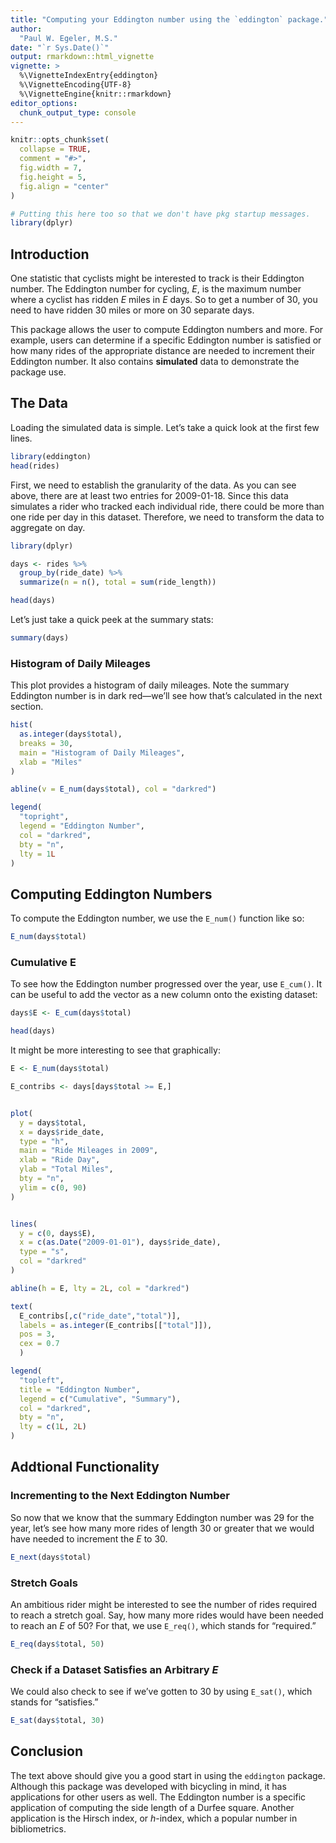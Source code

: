 ```yaml
---
title: "Computing your Eddington number using the `eddington` package."
author:
  "Paul W. Egeler, M.S."
date: "`r Sys.Date()`"
output: rmarkdown::html_vignette
vignette: >
  %\VignetteIndexEntry{eddington}
  %\VignetteEncoding{UTF-8}
  %\VignetteEngine{knitr::rmarkdown}
editor_options: 
  chunk_output_type: console
---
```


```r
knitr::opts_chunk$set(
  collapse = TRUE,
  comment = "#>",
  fig.width = 7,
  fig.height = 5,
  fig.align = "center"
)

# Putting this here too so that we don't have pkg startup messages.
library(dplyr)
```

## Introduction

One statistic that cyclists might be interested to track is their Eddington
number. The Eddington number for cycling, _E_, is the maximum number where a
cyclist has ridden _E_ miles in _E_ days. So to get a number of 30, you need to
have ridden 30 miles or more on 30 separate days.

This package allows the user to compute Eddington numbers and more. For example,
users can determine if a specific Eddington number is satisfied or how many
rides of the appropriate distance are needed to increment their Eddington
number. It also contains **simulated** data to demonstrate the package use.

## The Data

Loading the simulated data is simple. Let's take a quick look at the first few lines.

```r
library(eddington)
head(rides)
```

First, we need to establish the granularity of the data. As you can see above,
there are at least two entries for 2009-01-18. Since this data simulates a rider
who tracked each individual ride, there could be more than one ride per day in
this dataset. Therefore, we need to transform the data to aggregate on day.

```r
library(dplyr)

days <- rides %>%
  group_by(ride_date) %>%
  summarize(n = n(), total = sum(ride_length))

head(days)
```

Let's just take a quick peek at the summary stats:

```r
summary(days)
```


### Histogram of Daily Mileages

This plot provides a histogram of daily mileages. Note the summary Eddington
number is in dark red---we'll see how that's calculated in the next section.

```r
hist(
  as.integer(days$total), 
  breaks = 30, 
  main = "Histogram of Daily Mileages", 
  xlab = "Miles"
)

abline(v = E_num(days$total), col = "darkred")

legend(
  "topright",
  legend = "Eddington Number",
  col = "darkred",
  bty = "n",
  lty = 1L
)
```

## Computing Eddington Numbers

To compute the Eddington number, we use the `E_num()` function like so:

```r
E_num(days$total)
```

### Cumulative E

To see how the Eddington number progressed over the year, use `E_cum()`. It can
be useful to add the vector as a new column onto the existing dataset:

```r
days$E <- E_cum(days$total)

head(days)
```

It might be more interesting to see that graphically:

```r
E <- E_num(days$total)

E_contribs <- days[days$total >= E,]


plot(
  y = days$total,
  x = days$ride_date,
  type = "h",
  main = "Ride Mileages in 2009",
  xlab = "Ride Day",
  ylab = "Total Miles",
  bty = "n",
  ylim = c(0, 90)
)


lines(
  y = c(0, days$E),
  x = c(as.Date("2009-01-01"), days$ride_date),
  type = "s",
  col = "darkred"
)

abline(h = E, lty = 2L, col = "darkred")

text(
  E_contribs[,c("ride_date","total")],
  labels = as.integer(E_contribs[["total"]]),
  pos = 3,
  cex = 0.7
  )

legend(
  "topleft",
  title = "Eddington Number",
  legend = c("Cumulative", "Summary"),
  col = "darkred",
  bty = "n",
  lty = c(1L, 2L)
)
```

## Addtional Functionality

### Incrementing to the Next Eddington Number

So now that we know that the summary Eddington number was 29 for the year, let's
see how many more rides of length 30 or greater that we would have needed to
increment the _E_ to 30. 

```r
E_next(days$total)
```

### Stretch Goals

An ambitious rider might be interested to see the number of rides required to
reach a stretch goal. Say, how many more rides would have been needed to reach
an _E_ of 50? For that, we use `E_req()`, which stands for "required."

```r
E_req(days$total, 50)
```

### Check if a Dataset Satisfies an Arbitrary _E_

We could also check to see if we've gotten to 30 by using `E_sat()`, which
stands for "satisfies."

```r
E_sat(days$total, 30)
```

## Conclusion

The text above should give you a good start in using the `eddington` package.
Although this package was developed with bicycling in mind, it has applications
for other users as well. The Eddington number is a specific application of
computing the side length of a Durfee square. Another application is the Hirsch
index, or _h_-index, which a popular number in bibliometrics.
